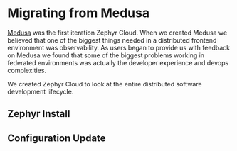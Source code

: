 # Migrating from Medusa
[Medusa](https://medusa.codes/) was the first iteration Zephyr Cloud. When we created Medusa we believed that one of the biggest
things needed in a distributed frontend environment was observability. As users began to provide us with feedback on Medusa
we found that some of the biggest problems working in federated environments was actually the developer experience and devops complexities.

We created Zephyr Cloud to look at the entire distributed software development lifecycle.

## Zephyr Install

## Configuration Update
